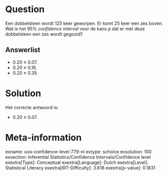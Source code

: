 Question
========

Een dobbelsteen wordt 125 keer geworpen. Er komt 25 keer een zes boven.
Wat is het 95% *confidence interval* voor de kans *p* dat er met deze
dobbelsteen een zes wordt gegooid?

Answerlist
----------

* 0.20 ± 0.07.
* 0.20 ± 0.16.
* 0.20 ± 0.35

Solution
========

Het correcte antwoord is: 

* 0.20 ± 0.07.

Meta-information
================
exname: uva-confidence-level-779-nl
extype: schoice
exsolution: 100
exsection: Inferential Statistics/Confidence Intervals/Confidence level
exextra[Type]: Conceptual
exextra[Language]: Dutch
exextra[Level]: Statistical Literacy
exextra[IRT-Difficulty]: 3.618
exextra[p-value]: 0.1831

